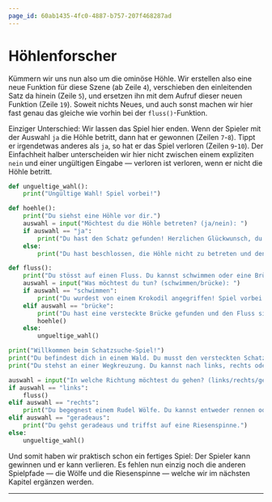 ```yaml
---
page_id: 60ab1435-4fc0-4887-b757-207f468287ad
---
```


# Höhlenforscher

Kümmern wir uns nun also um die ominöse Höhle. Wir erstellen also eine neue Funktion für diese Szene (ab Zeile `4`), verschieben den einleitenden Satz da hinein (Zeile `5`), und ersetzen ihn mit dem Aufruf dieser neuen Funktion (Zeile `19`). Soweit nichts Neues, und auch sonst machen wir hier fast genau das gleiche wie vorhin bei der `fluss()`-Funktion.

Einziger Unterschied: Wir lassen das Spiel hier enden. Wenn der Spieler mit der Auswahl `ja` die Höhle betritt, dann hat er gewonnen (Zeilen `7`-`8`). Tippt er irgendetwas anderes als `ja`, so hat er das Spiel verloren (Zeilen `9`-`10`). Der Einfachheit halber unterscheiden wir hier nicht zwischen einem expliziten `nein` und einer ungültigen Eingabe — verloren ist verloren, wenn er nicht die Höhle betritt.

```python showLineNumbers {4-10,19}
def ungueltige_wahl():
    print("Ungültige Wahl! Spiel vorbei!")

def hoehle():
    print("Du siehst eine Höhle vor dir.")
    auswahl = input("Möchtest du die Höhle betreten? (ja/nein): ")
    if auswahl == "ja":
        print("Du hast den Schatz gefunden! Herzlichen Glückwunsch, du gewinnst!")
    else:
        print("Du hast beschlossen, die Höhle nicht zu betreten und den Schatz verpasst. Spiel vorbei!")

def fluss():
    print("Du stösst auf einen Fluss. Du kannst schwimmen oder eine Brücke suchen.")
    auswahl = input("Was möchtest du tun? (schwimmen/brücke): ")
    if auswahl == "schwimmen":
        print("Du wurdest von einem Krokodil angegriffen! Spiel vorbei!")
    elif auswahl == "brücke":
        print("Du hast eine versteckte Brücke gefunden und den Fluss sicher überquert.")
        hoehle()
    else:
        ungueltige_wahl()

print("Willkommen beim Schatzsuche-Spiel!")
print("Du befindest dich in einem Wald. Du musst den versteckten Schatz finden.")
print("Du stehst an einer Wegkreuzung. Du kannst nach links, rechts oder geradeaus gehen.")

auswahl = input("In welche Richtung möchtest du gehen? (links/rechts/geradeaus): ")
if auswahl == "links":
    fluss()
elif auswahl == "rechts":
    print("Du begegnest einem Rudel Wölfe. Du kannst entweder rennen oder versuchen, sie zu zähmen.")
elif auswahl == "geradeaus":
    print("Du gehst geradeaus und triffst auf eine Riesenspinne.")
else:
    ungueltige_wahl()
```

Und somit haben wir praktisch schon ein fertiges Spiel: Der Spieler kann gewinnen und er kann verlieren. Es fehlen nun einzig noch die anderen Spielpfade — die Wölfe und die Riesenspinne — welche wir im nächsten Kapitel ergänzen werden.

---
